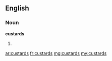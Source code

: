==English==

===Noun===
'''custards'''

# {{plural of|custard}}

[[ar:custards]]
[[fr:custards]]
[[mg:custards]]
[[my:custards]]